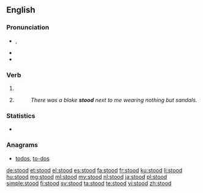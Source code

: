 ==English==

===Pronunciation===
* {{IPA|/ˈstʊd/}}, {{X-SAMPA|/"stUd/}}
* {{audio|en-us-stood.ogg|Audio (US)}}
* {{rhymes|ʊd}}

===Verb===
{{en-verb form}}

# {{en-past of|stand}}
#{{UK|colloquial|non-standard}} {{present participle of|stand}}
#:''There was a bloke '''stood''' next to me wearing nothing but sandals.''

===Statistics===
* {{rank|poor|present|water|260|stood|large|within|room}}

===Anagrams===
* [[todos#English|todos]], [[to-dos#English|to-dos]]

[[de:stood]]
[[et:stood]]
[[el:stood]]
[[es:stood]]
[[fa:stood]]
[[fr:stood]]
[[ku:stood]]
[[li:stood]]
[[hu:stood]]
[[mg:stood]]
[[ml:stood]]
[[my:stood]]
[[nl:stood]]
[[ja:stood]]
[[pl:stood]]
[[simple:stood]]
[[fi:stood]]
[[sv:stood]]
[[ta:stood]]
[[te:stood]]
[[vi:stood]]
[[zh:stood]]